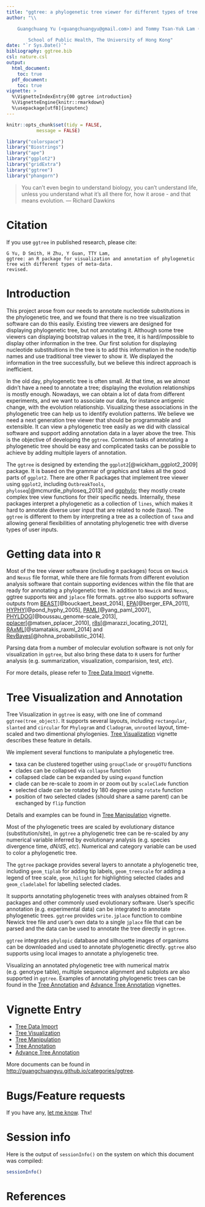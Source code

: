 ```yaml
---
title: "ggtree: a phylogenetic tree viewer for different types of tree annotations"
author: "\\

	Guangchuang Yu (<guangchuangyu@gmail.com>) and Tommy Tsan-Yuk Lam (<ttylam@hku.hk>)\\

        School of Public Health, The University of Hong Kong"
date: "`r Sys.Date()`"
bibliography: ggtree.bib
csl: nature.csl
output: 
  html_document:
    toc: true
  pdf_document:
    toc: true
vignette: >
  %\VignetteIndexEntry{00 ggtree introduction}
  %\VignetteEngine{knitr::rmarkdown}
  %\usepackage[utf8]{inputenc}
---
```


```r
knitr::opts_chunk$set(tidy = FALSE,
		   message = FALSE)
```


```r
library("colorspace")
library("Biostrings")
library("ape")
library("ggplot2")
library("gridExtra")
library("ggtree")
library("phangorn")
```



> You can't even begin to understand biology, you can't understand life, unless you understand what it's all there for, how it arose - and that means evolution.
> --- Richard Dawkins


# Citation
If you use `ggtree` in published research, please cite:

```
G Yu, D Smith, H Zhu, Y Guan, TTY Lam,
ggtree: an R package for visualization and annotation of phylogenetic tree with different types of meta-data.
revised.
```

# Introduction

This project arose from our needs to annotate nucleotide substitutions in the phylogenetic tree, and we found that there is no tree visualization software can do this easily. Existing tree viewers are designed for displaying phylogenetic tree, but not annotating it. Although some tree viewers can displaying bootstrap values in the tree, it is hard/impossible to display other information in the tree. Our first solution for displaying nucleotide substituitions in the tree is to add this information in the node/tip names and use traditional tree viewer to show it. We displayed the information in the tree successfully, but we believe this indirect approach is inefficient.

In the old day, phylogenetic tree is often small. At that time, as we almost didn't have a need to annotate a tree; displaying the evolution relationships is mostly enough. Nowadays, we can obtain a lot of data from different experiments, and we want to associate our data, for instance antigenic change, with the evolution relationship. Visualizing these associations in the phylogenetic tree can help us to identify evolution patterns. We believe we need a next generation tree viewer that should be programmable and extensible. It can view a phylogenetic tree easily as we did with classical software and support adding annotation data in a layer above the tree. This is the objective of developing the `ggtree`. Common tasks of annotating a phylogenetic tree should be easy and complicated tasks can be possible to achieve by adding multiple layers of annotation.

The `ggtree` is designed by extending the `ggplot2`[@wickham_ggplot2_2009] package. It is based on the grammar of graphics and takes all the good parts of `ggplot2`. There are other R packages that implement tree viewer using `ggplot2`, including `OutbreakTools`, `phyloseq`[@mcmurdie_phyloseq_2013] and [ggphylo](https://github.com/gjuggler/ggphylo); they mostly create complex tree view functions for their specific needs. Internally, these packages interpret a phylogenetic as a collection of `lines`, which makes it hard to annotate diverse user input that are related to node (taxa). The `ggtree` is different to them by interpreting a tree as a collection of `taxa` and allowing general flexibilities of annotating phylogenetic tree with diverse types of user inputs. 


# Getting data into `R`

Most of the tree viewer software (including `R` packages) focus on `Newick` and `Nexus` file format, while there are file formats from different evolution analysis software that contain supporting evidences within the file that are ready for annotating a phylogenetic tree. In addition to `Newick` and `Nexus`, ggtree supports `NHX` and `jplace` file formats. `ggtree` also supports software outputs from [BEAST](http://beast2.org/)[@bouckaert_beast_2014], [EPA](http://sco.h-its.org/exelixis/web/software/epa/index.html)[@berger_EPA_2011], [HYPHY](http://hyphy.org/w/index.php/Main_Page)[@pond_hyphy_2005], [PAML](http://abacus.gene.ucl.ac.uk/software/paml.html)[@yang_paml_2007], [PHYLDOG](http://pbil.univ-lyon1.fr/software/phyldog/)[@boussau_genome-scale_2013], [pplacer](http://matsen.fhcrc.org/pplacer/)[@matsen_pplacer_2010], [r8s](http://loco.biosci.arizona.edu/r8s/)[@marazzi_locating_2012], [RAxML](http://sco.h-its.org/exelixis/web/software/raxml/)[@stamatakis_raxml_2014] and [RevBayes](http://revbayes.github.io/intro.html)[@hohna_probabilistic_2014].

Parsing data from a number of molecular evolution software is not only for visualization in `ggtree`, but also bring these data to `R` users for further analysis (e.g. summarization, visualization, comparision, test, _etc_).

For more details, please refer to [Tree Data Import](treeImport.html) vignette.

# Tree Visualization and Annotation

Tree Visualization in `ggtree` is easy, with one line of command `ggtree(tree_object)`. It supports several layouts, including `rectangular`, `slanted` and `circular` for `Phylogram` and `Cladogram`, `unrooted` layout, time-scaled and two dimentional phylogenies. [Tree Visualization](treeVisualization.html) vignette describes these feature in details.

We implement several functions to manipulate a phylogenetic tree.

+ taxa can be clustered together using `groupClade` or `groupOTU` functions
+ clades can be collapsed via `collapse` function
+ collapsed clade can be expanded by using `expand` function
+ clade can be re-scale to zoom in or zoom out by `scaleClade` function
+ selected clade can be rotated by 180 degree using `rotate` function
+ position of two selected clades (should share a same parent) can be exchanged by `flip` function

Details and examples can be found in [Tree Manipulation](treeManipulation.html) vignette.


Most of the phylogenetic trees are scaled by evolutionary distance (substitution/site), in `ggtree` a phylogenetic tree can be re-scaled by any numerical variable inferred by evolutionary analysis (e.g. species divergence time, *dN/dS*, _etc_). Numerical and category variable can be used to color a phylogenetic tree.

The `ggtree` package provides several layers to annotate a phylogenetic tree, including `geom_tiplab` for adding tip labels, `geom_treescale` for adding a legend of tree scale, `geom_hilight` for highlighting selected clades and `geom_cladelabel` for labelling selected clades. 

It supports annotating phylogenetic trees with analyses obtained from R packages and other commonly used evolutionary software. User's specific annotation (e.g. experimental data) can be integrated to annotate phylogenetic trees. `ggtree` provides `write.jplace` function to combine Newick tree file and user's own data to a single `jplace` file that can be parsed and the data can be used to annotate the tree directly in `ggtree`.

`ggtree` integrates `phylopic` database and silhouette images of organisms can be downloaded and used to annotate phylogenetic directly. `ggtree` also supports using local images to annotate a phylogenetic tree.

Visualizing an annotated phylogenetic tree with numerical matrix (e.g. genotype table), multiple sequence alignment and subplots are also supported in `ggtree`. Examples of annotating phylogenetic trees can be found in the [Tree Annotation](treeAnnotation.html) and [Advance Tree Annotation](advanceTreeAnnotation.html) vignettes.


# Vignette Entry

+ [Tree Data Import](treeImport.html)
+ [Tree Visualization](treeVisualization.html)
+ [Tree Manipulation](treeManipulation.html)
+ [Tree Annotation](treeAnnotation.html)
+ [Advance Tree Annotation](advanceTreeAnnotation.html)

More documents can be found in <http://guangchuangyu.github.io/categories/ggtree>.

# Bugs/Feature requests

If you have any, [let me know](https://github.com/GuangchuangYu/ggtree/issues). Thx!

# Session info

Here is the output of `sessionInfo()` on the system on which this document was compiled:
```r
sessionInfo()
```


# References
